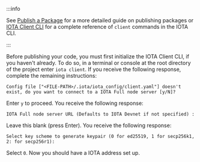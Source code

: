:::info 

See [Publish a Package](../developer/getting-started/publish.mdx) for a more detailed guide on publishing packages or [IOTA Client CLI](/references/cli/client.mdx) for a complete reference of `client` commands in the IOTA CLI.

:::

Before publishing your code, you must first initialize the IOTA Client CLI, if you haven't already. To do so, in a terminal or console at the root directory of the project enter `iota client`. If you receive the following response, complete the remaining instructions:

```
Config file ["<FILE-PATH>/.iota/iota_config/client.yaml"] doesn't exist, do you want to connect to a IOTA Full node server [y/N]?
```

Enter `y` to proceed. You receive the following response:

```
IOTA Full node server URL (Defaults to IOTA Devnet if not specified) :
```

Leave this blank (press Enter). You receive the following response:

```
Select key scheme to generate keypair (0 for ed25519, 1 for secp256k1, 2: for secp256r1):
```

Select `0`. Now you should have a IOTA address set up.

